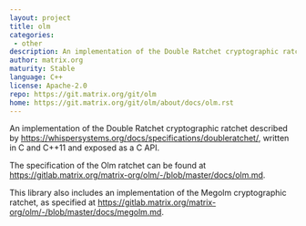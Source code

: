 ```yaml
---
layout: project
title: olm
categories: 
 - other
description: An implementation of the Double Ratchet cryptographic ratchet in C++	
author: matrix.org
maturity: Stable
language: C++
license: Apache-2.0
repo: https://git.matrix.org/git/olm
home: https://git.matrix.org/git/olm/about/docs/olm.rst
---
```


An implementation of the Double Ratchet cryptographic ratchet described by <https://whispersystems.org/docs/specifications/doubleratchet/>, written in C and C++11 and exposed as a C API.

The specification of the Olm ratchet can be found at <https://gitlab.matrix.org/matrix-org/olm/-/blob/master/docs/olm.md>.

This library also includes an implementation of the Megolm cryptographic
ratchet, as specified at <https://gitlab.matrix.org/matrix-org/olm/-/blob/master/docs/megolm.md>.


